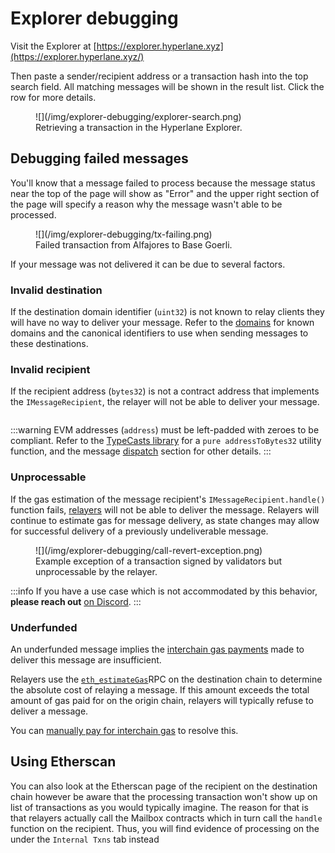 # Explorer debugging

Visit the Explorer at [https://explorer.hyperlane.xyz](https://explorer.hyperlane.xyz/)

Then paste a sender/recipient address or a transaction hash into the top search field. All matching messages will be shown in the result list. Click the row for more details.

<figure>
![](/img/explorer-debugging/explorer-search.png)
<figcaption>Retrieving a transaction in the Hyperlane Explorer.</figcaption>
</figure>

## Debugging failed messages

You'll know that a message failed to process because the message status near the top of the page will show as "Error" and the upper right section of the page will specify a reason why the message wasn't able to be processed.

<figure>
![](/img/explorer-debugging/tx-failing.png)
<figcaption>Failed transaction from Alfajores to Base Goerli.</figcaption>
</figure>

If your message was not delivered it can be due to several factors.

### Invalid destination

If the destination domain identifier (`uint32`) is not known to relay clients they will have no way to deliver your message. Refer to the [domains](../../reference/domains.mdx) for known domains and the canonical identifiers to use when sending messages to these destinations.

### Invalid recipient

If the recipient address (`bytes32`) is not a contract address that implements the `IMessageRecipient`, the relayer will not be able to deliver your message.

```solidity file=<rootDir>/node_modules/@hyperlane-xyz/core/contracts/interfaces/IMessageRecipient.sol
```

:::warning
EVM addresses (`address`) must be left-padded with zeroes to be compliant. Refer to the [TypeCasts library](../../reference/libraries/typecasts.mdx) for a `pure addressToBytes32` utility function, and the message [dispatch](../../reference/messaging/send.mdx#dispatch) section for other details.
:::

### Unprocessable

If the gas estimation of the message recipient's `IMessageRecipient.handle()` function fails, [relayers](../../protocol/agents/relayer.mdx) will not be able to deliver the message. Relayers will continue to estimate gas for message delivery, as state changes may allow for successful delivery of a previously undeliverable message.

<figure>
![](/img/explorer-debugging/call-revert-exception.png)
<figcaption>Example exception of a transaction signed by validators but unprocessable by the relayer.</figcaption>
</figure>

:::info
If you have a use case which is not accommodated by this behavior, **please reach out** [on Discord](https://discord.com/invite/KBD3aD78Bb).
:::

### Underfunded

An underfunded message implies the [interchain gas payments](../../reference/hooks/interchain-gas.mdx) made to deliver this message are insufficient.

Relayers use the [`eth_estimateGas`](https://ethereum.github.io/execution-apis/api-documentation/)RPC on the destination chain to determine the absolute cost of relaying a message. If this amount exceeds the total amount of gas paid for on the origin chain, relayers will typically refuse to deliver a message.

You can [manually pay for interchain gas](../../reference/hooks/interchain-gas.mdx#retrying) to resolve this.

## Using Etherscan

You can also look at the Etherscan page of the recipient on the destination chain however be aware that the processing transaction won't show up on list of transactions as you would typically imagine. The reason for that is that relayers actually call the Mailbox contracts which in turn call the `handle` function on the recipient. Thus, you will find evidence of processing on the under the `Internal Txns` tab instead
